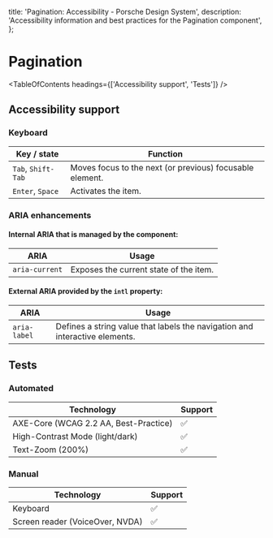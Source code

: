 
  title: 'Pagination: Accessibility - Porsche Design System',
  description: 'Accessibility information and best practices for the Pagination component',
};

# Pagination <ComponentStatus tagName="p-pagination"></ComponentStatus>

<TableOfContents headings={['Accessibility support', 'Tests']} />

## Accessibility support

### Keyboard

| Key / state        | Function                                                 |
| ------------------ | -------------------------------------------------------- |
| `Tab`, `Shift-Tab` | Moves focus to the next (or previous) focusable element. |
| `Enter`, `Space`   | Activates the item.                                      |

### ARIA enhancements

#### Internal **ARIA** that is managed by the component:

| ARIA           | Usage                                  |
| -------------- | -------------------------------------- |
| `aria-current` | Exposes the current state of the item. |

#### External **ARIA** provided by the `intl` property:

| ARIA         | Usage                                                                       |
| ------------ | --------------------------------------------------------------------------- |
| `aria-label` | Defines a string value that labels the navigation and interactive elements. |

## Tests

### Automated

| Technology                            | Support |
| ------------------------------------- | ------- |
| AXE-Core (WCAG 2.2 AA, Best-Practice) | ✅      |
| High-Contrast Mode (light/dark)       | ✅      |
| Text-Zoom (200%)                      | ✅      |

### Manual

| Technology                      | Support |
| ------------------------------- | ------- |
| Keyboard                        | ✅      |
| Screen reader (VoiceOver, NVDA) | ✅      |
